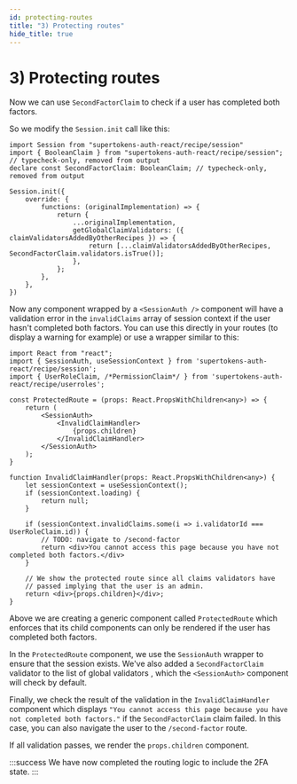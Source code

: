```yaml
---
id: protecting-routes
title: "3) Protecting routes"
hide_title: true
---
```



# 3) Protecting routes

<Disclaimer />

Now we can use `SecondFactorClaim` to check if a user has completed both factors.

So we modify the `Session.init` call like this:
```tsx
import Session from "supertokens-auth-react/recipe/session"
import { BooleanClaim } from "supertokens-auth-react/recipe/session"; // typecheck-only, removed from output
declare const SecondFactorClaim: BooleanClaim; // typecheck-only, removed from output

Session.init({
    override: {
        functions: (originalImplementation) => {
            return {
                ...originalImplementation,
                getGlobalClaimValidators: ({ claimValidatorsAddedByOtherRecipes }) => {
                    return [...claimValidatorsAddedByOtherRecipes, SecondFactorClaim.validators.isTrue()];
                },
            };
        },
    },
})
```

Now any component wrapped by a `<SessionAuth />` component will have a validation error in the `invalidClaims` array of session context if the user hasn't completed both factors. You can use this directly in your routes (to display a warning for example) or use a wrapper similar to this:

```tsx
import React from "react";
import { SessionAuth, useSessionContext } from 'supertokens-auth-react/recipe/session';
import { UserRoleClaim, /*PermissionClaim*/ } from 'supertokens-auth-react/recipe/userroles';

const ProtectedRoute = (props: React.PropsWithChildren<any>) => {
    return (
        <SessionAuth>
            <InvalidClaimHandler>
                {props.children}
            </InvalidClaimHandler>
        </SessionAuth>
    );
}

function InvalidClaimHandler(props: React.PropsWithChildren<any>) {
    let sessionContext = useSessionContext();
    if (sessionContext.loading) {
        return null;
    }

    if (sessionContext.invalidClaims.some(i => i.validatorId === UserRoleClaim.id)) {
        // TODO: navigate to /second-factor
        return <div>You cannot access this page because you have not completed both factors.</div>
    }

    // We show the protected route since all claims validators have
    // passed implying that the user is an admin.
    return <div>{props.children}</div>;
}
```
Above we are creating a generic component called `ProtectedRoute` which enforces that its child components can only be rendered if the user has completed both factors.

In the `ProtectedRoute` component, we use the `SessionAuth` wrapper to ensure that the session exists. We've also added a `SecondFactorClaim` validator to the list of global validators , which the `<SessionAuth>` component will check by default.

Finally, we check the result of the validation in the `InvalidClaimHandler` component which displays `"You cannot access this page because you have not completed both factors."` if the `SecondFactorClaim` claim failed. In this case, you can also navigate the user to the `/second-factor` route.

If all validation passes, we render the `props.children` component.

:::success
We have now completed the routing logic to include the 2FA state.
:::
